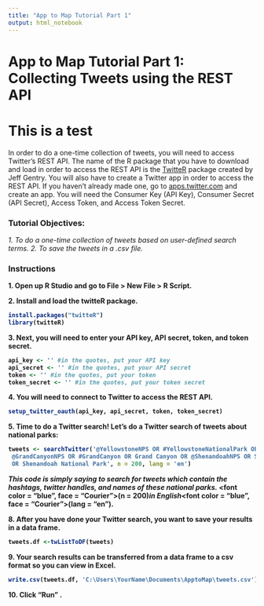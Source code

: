 ```yaml
---
title: "App to Map Tutorial Part 1"
output: html_notebook
---
```


<h1>App to Map Tutorial Part 1: Collecting Tweets using the REST API</h1>
<h1>This is a test</h1>

In order to do a one-time collection of tweets, you will need to access Twitter's REST API.  The name of the  R package that you have to download and load in order to access the REST API is the <a href = "https://cran.r-project.org/web/packages/twitteR/twitteR.pdf">TwitteR</a> package created by Jeff Gentry. You will also have to create a Twitter app in order to access the REST API. If you haven't already made one, go to <a href = "apps.twitter.com">apps.twitter.com</a> and create an app. You will need the Consumer Key (API Key), Consumer Secret (API Secret), Access Token, and Access Token Secret.

<h3>Tutorial Objectives:</h3>

<i>1. To do a one-time collection of tweets based on user-defined search terms.</i>
<i>2. To save the tweets in a .csv file.</i>


<h3>Instructions</h3>

<b>1. Open up R Studio and go to File > New File > R Script. 

<b>2. Install and load the twitteR package.</b>
```r
install.packages("twitteR")
library(twitteR)

```

<b>3. Next, you will need to enter your API key, API secret, token, and token secret.</b>
```r
api_key <- '' #in the quotes, put your API key 
api_secret <- '' #in the quotes, put your API secret 
token <- '' #in the quotes, put your token 
token_secret <- '' #in the quotes, put your token secret

```

<b>4. You will need to connect to Twitter to access the REST API.</b>
```r
setup_twitter_oauth(api_key, api_secret, token, token_secret)

```

<b>5. Time to do a Twitter search! Let's do a Twitter search of tweets about national parks:
```r
tweets <- searchTwitter('@YellowstoneNPS OR #YellowstoneNationalPark OR Yellowstone National Park OR
 @GrandCanyonNPS OR #GrandCanyon OR Grand Canyon OR @ShenandoahNPS OR ShenandoahNationalPark
 OR Shenandoah National Park', n = 200, lang = 'en')
```
<i>This code is simply saying to search for tweets which contain the hashtags, twitter handles, and names of these national parks.</i> <font color = "blue", face = "Courier">(n = 200)</font><i>in English</i><font color = "blue", face = "Courier">(lang = “en”)</font>.

<b>8. After you have done your Twitter search, you want to save your results in a data frame.</b>
```r
tweets.df <-twListToDF(tweets)
```

<b>9. Your search results can be transferred from a data frame to a csv format so you can view in Excel.</b>
```r
write.csv(tweets.df, 'C:\Users\YourName\Documents\ApptoMap\tweets.csv') #example file extension. Add your own!
```

<b>10. Click "Run" <b>.




